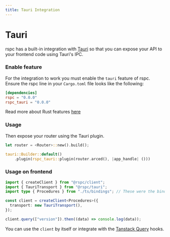 ```yaml
---
title: Tauri Integration
---
```


# Tauri

rspc has a built-in integration with [Tauri](https://tauri.app/) so that you can expose your API to your frontend code using Tauri's IPC.

### Enable feature

For the integration to work you must enable the `tauri` feature of rspc. Ensure the rspc line in your `Cargo.toml` file looks like the following:

```toml /rspc_tauri = "0.0.0"/ copy filename="Cargo.toml"
[dependencies]
rspc = "0.0.0"
rspc_tauri = "0.0.0"
```

Read more about Rust features [here](https://doc.rust-lang.org/cargo/reference/features.html#dependency-features)

### Usage

Then expose your router using the Tauri plugin.

```rs copy filename="src/main.rs"
let router = <Router>::new().build();

tauri::Builder::default()
    .plugin(rspc_tauri::plugin(router.arced(), |app_handle| ()))
```

### Usage on frontend

```ts copy filename="index.ts"
import { createClient } from "@rspc/client";
import { TauriTransport } from "@rspc/tauri";
import type { Procedures } from "./ts/bindings"; // These were the bindings exported from your Rust code!

const client = createClient<Procedures>({
  transport: new TauriTransport(),
});

client.query(["version"]).then((data) => console.log(data));
```

You can use the `client` by itself or integrate with the [Tanstack Query](/client/tanstack-query) hooks.
